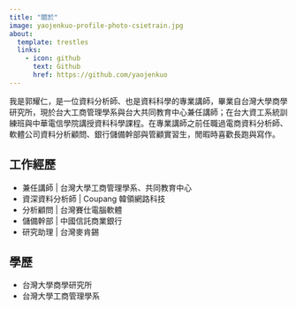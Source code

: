 ```yaml
---
title: "關於"
image: yaojenkuo-profile-photo-csietrain.jpg
about:
  template: trestles
  links:
    - icon: github
      text: Github
      href: https://github.com/yaojenkuo
---
```


我是郭耀仁，是一位資料分析師、也是資料科學的專業講師，畢業自台灣大學商學研究所，現於台大工商管理學系與台大共同教育中心兼任講師；在台大資工系統訓練班與中華電信學院講授資料科學課程。在專業講師之前任職過電商資料分析師、軟體公司資料分析顧問、銀行儲備幹部與管顧實習生，閒暇時喜歡長跑與寫作。

## 工作經歷

- 兼任講師 | 台灣大學工商管理學系、共同教育中心
- 資深資料分析師 | Coupang 韓領網路科技
- 分析顧問 | 台灣賽仕電腦軟體
- 儲備幹部 | 中國信託商業銀行
- 研究助理 | 台灣麥肯錫

## 學歷

- 台灣大學商學研究所
- 台灣大學工商管理學系